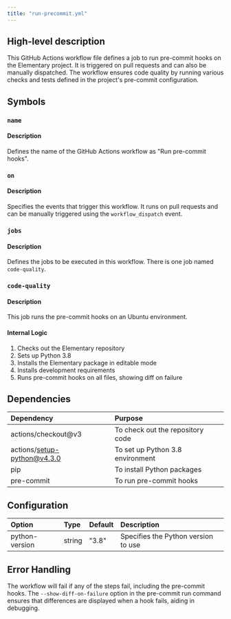 ```yaml
---
title: "run-precommit.yml"
---
```


## High-level description
This GitHub Actions workflow file defines a job to run pre-commit hooks on the Elementary project. It is triggered on pull requests and can also be manually dispatched. The workflow ensures code quality by running various checks and tests defined in the project's pre-commit configuration.

## Symbols

### `name`
#### Description
Defines the name of the GitHub Actions workflow as "Run pre-commit hooks".

### `on`
#### Description
Specifies the events that trigger this workflow. It runs on pull requests and can be manually triggered using the `workflow_dispatch` event.

### `jobs`
#### Description
Defines the jobs to be executed in this workflow. There is one job named `code-quality`.

### `code-quality`
#### Description
This job runs the pre-commit hooks on an Ubuntu environment.

#### Internal Logic
1. Checks out the Elementary repository
2. Sets up Python 3.8
3. Installs the Elementary package in editable mode
4. Installs development requirements
5. Runs pre-commit hooks on all files, showing diff on failure

## Dependencies
| Dependency | Purpose |
|:-----------|:--------|
| actions/checkout@v3 | To check out the repository code |
| actions/setup-python@v4.3.0 | To set up Python 3.8 environment |
| pip | To install Python packages |
| pre-commit | To run pre-commit hooks |

## Configuration
| Option | Type | Default | Description |
|:-------|:-----|:--------|:------------|
| python-version | string | "3.8" | Specifies the Python version to use |

## Error Handling
The workflow will fail if any of the steps fail, including the pre-commit hooks. The `--show-diff-on-failure` option in the pre-commit run command ensures that differences are displayed when a hook fails, aiding in debugging.